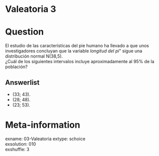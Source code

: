 # Valeatoria 3

Question
========

El estudio de las características del pie humano ha llevado a que unos investigadores concluyan que la variable *longitud del pi*" sigue una distribución normal N(38,5).   
¿Cuál de los siguientes intervalos incluye aproximadamente al 95% de la población?


Answerlist
----------
* (33; 43).  
*	(28; 48).  
* (23; 53).  

Meta-information
================
exname: 03-Valeatoria
extype: schoice  
exsolution: 010  
exshuffle: 3  

